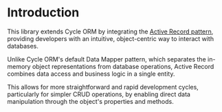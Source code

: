 # Introduction

This library extends Cycle ORM by integrating the [Active Record pattern](https://en.wikipedia.org/wiki/Active_record_pattern), providing developers with an intuitive, object-centric way to interact with databases.

Unlike Cycle ORM's default Data Mapper pattern, which separates the in-memory object representations from database operations, Active Record combines data access and business logic in a single entity.

This allows for more straightforward and rapid development cycles, particularly for simpler CRUD operations, by enabling direct data manipulation through the object's properties and methods.
